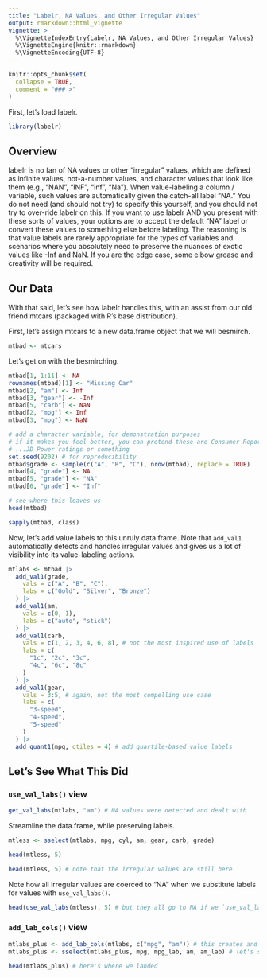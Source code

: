 ```yaml
---
title: "Labelr, NA Values, and Other Irregular Values"
output: rmarkdown::html_vignette
vignette: >
  %\VignetteIndexEntry{Labelr, NA Values, and Other Irregular Values}
  %\VignetteEngine{knitr::rmarkdown}
  %\VignetteEncoding{UTF-8}
---
```


```r
knitr::opts_chunk$set(
  collapse = TRUE,
  comment = "### >"
)
```
First, let's load labelr.
```r
library(labelr)
```
## Overview
labelr is no fan of NA values or other "irregular" values, which are defined as
infinite values, not-a-number values, and character values that look like them
(e.g., "NAN", "INF", "inf", "Na"). When value-labeling a column / variable, 
such values are automatically given the catch-all label "NA." You do not need 
(and should not try) to specify this yourself, and you should not try to over-ride
labelr on this. If you want to use labelr AND you present with these sorts of
values, your options are to accept the default "NA" label or convert these
values to something else before labeling. The reasoning is that value labels are
rarely appropriate for the types of variables and scenarios where you absolutely
need to preserve the nuances of exotic values like -Inf and NaN. If you are the
edge case, some elbow grease and creativity will be required.

## Our Data
With that said, let's see how labelr handles this, with an assist from our old
friend mtcars (packaged with R's base distribution).

First, let's assign mtcars to a new data.frame object that we will besmirch.
```r
mtbad <- mtcars
```

Let's get on with the besmirching.
```r
mtbad[1, 1:11] <- NA
rownames(mtbad)[1] <- "Missing Car"
mtbad[2, "am"] <- Inf
mtbad[3, "gear"] <- -Inf
mtbad[5, "carb"] <- NaN
mtbad[2, "mpg"] <- Inf
mtbad[3, "mpg"] <- NaN

# add a character variable, for demonstration purposes
# if it makes you feel better, you can pretend these are Consumer Reports or
# ...JD Power ratings or something
set.seed(9202) # for reproducibility
mtbad$grade <- sample(c("A", "B", "C"), nrow(mtbad), replace = TRUE)
mtbad[4, "grade"] <- NA
mtbad[5, "grade"] <- "NA"
mtbad[6, "grade"] <- "Inf"

# see where this leaves us
head(mtbad)

sapply(mtbad, class)
```
Now, let's add value labels to this unruly data.frame. Note that `add_val1` 
automatically detects and handles irregular values and gives us a lot of 
visibility into its value-labeling actions.

```r
mtlabs <- mtbad |>
  add_val1(grade,
    vals = c("A", "B", "C"),
    labs = c("Gold", "Silver", "Bronze")
  ) |>
  add_val1(am,
    vals = c(0, 1),
    labs = c("auto", "stick")
  ) |>
  add_val1(carb,
    vals = c(1, 2, 3, 4, 6, 8), # not the most inspired use of labels
    labs = c(
      "1c", "2c", "3c",
      "4c", "6c", "8c"
    )
  ) |>
  add_val1(gear,
    vals = 3:5, # again, not the most compelling use case
    labs = c(
      "3-speed",
      "4-speed",
      "5-speed"
    )
  ) |>
  add_quant1(mpg, qtiles = 4) # add quartile-based value labels
```

## Let's See What This Did
### `use_val_labs()` view
```r
get_val_labs(mtlabs, "am") # NA values were detected and dealt with
```
Streamline the data.frame, while preserving labels.
```r
mtless <- sselect(mtlabs, mpg, cyl, am, gear, carb, grade)

head(mtless, 5)

head(mtless, 5) # note that the irregular values are still here
```

Note how all irregular values are coerced to "NA" when we substitute labels
for values with `use_val_labs()`.

```r
head(use_val_labs(mtless), 5) # but they all go to NA if we `use_val_labs`
```

### `add_lab_cols()` view
```r
mtlabs_plus <- add_lab_cols(mtlabs, c("mpg", "am")) # this creates and adds "am_lab" col
mtlabs_plus <- sselect(mtlabs_plus, mpg, mpg_lab, am, am_lab) # let's select down to these two

head(mtlabs_plus) # here's where we landed
```

